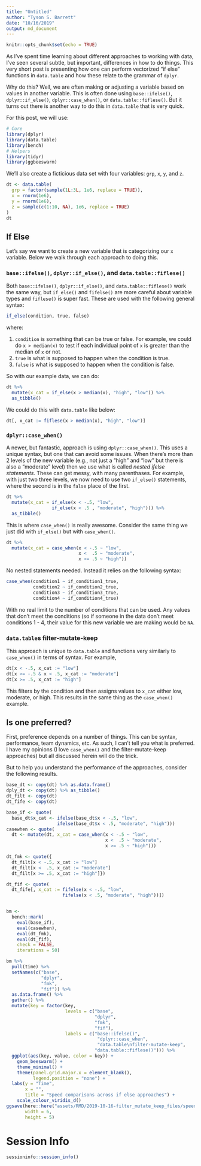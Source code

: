 ```yaml
---
title: "Untitled"
author: "Tyson S. Barrett"
date: "10/16/2019"
output: md_document
---
```


```r
knitr::opts_chunk$set(echo = TRUE)
```

As I've spent time learning about different approaches to working with data, I've seen several subtle, but important, differences in how to do things. This very short post is presenting how one can perform vectorized "if else" functions in `data.table` and how these relate to the grammar of `dplyr`.

Why do this? Well, we are often making or adjusting a variable based on values in another variable. This is often done using `base::ifelse()`, `dplyr::if_else()`, `dplyr::case_when()`, or `data.table::fiflese()`. But it turns out there is another way to do this in `data.table` that is very quick.

For this post, we will use:

```r
# Core
library(dplyr)
library(data.table)
library(bench)
# Helpers
library(tidyr)
library(ggbeeswarm)
```

We'll also create a ficticious data set with four variables: `grp`, `x`, `y`, and `z`.

```r
dt <- data.table(
  grp = factor(sample(1L:3L, 1e6, replace = TRUE)),
  x = rnorm(1e6),
  y = rnorm(1e6),
  z = sample(c(1:10, NA), 1e6, replace = TRUE)
)
dt
```

## If Else

Let's say we want to create a new variable that is categorizing our `x` variable. Below we walk through each approach to doing this.

### `base::ifelse()`, `dplyr::if_else()`, and `data.table::fiflese()`

Both `base::ifelse()`,  `dplyr::if_else()`, and `data.table::fiflese()` work the same way, but `if_else()` and `fifelse()` are more careful about variable types and `fiflese()` is super fast. These are used with the following general syntax:

```r
if_else(condition, true, false)
```

where:

1. `condition` is something that can be true or false. For example, we could do `x > median(x)` to test if each individual point of `x` is greater than the median of `x` or not. 
2. `true` is what is supposed to happen when the condition is true.
3. `false` is what is supposed to happen when the condition is false.

So with our example data, we can do:

```r
dt %>% 
  mutate(x_cat = if_else(x > median(x), "high", "low")) %>% 
  as_tibble()
```

We could do this with `data.table` like below:

```r
dt[, x_cat := fiflese(x > median(x), "high", "low")]
```


### `dplyr::case_when()`

A newer, but fantastic, approach is using `dplyr::case_when()`. This uses a unique syntax, but one that can avoid some issues. When there's more than 2 levels of the new variable (e.g., not just a "high" and "low" but there is also a "moderate" level) then we use what is called *nested ifelse statements*. These can get messy, with many parenthases. For example, with just two three levels, we now need to use two `if_else()` statements, where the second is in the `false` place of the first.

```r
dt %>% 
  mutate(x_cat = if_else(x < -.5, "low",
                 if_else(x < .5 , "moderate", "high"))) %>% 
  as_tibble()
```

This is where `case_when()` is really awesome. Consider the same thing we just did with `if_else()` but with `case_when()`.

```r
dt %>% 
  mutate(x_cat = case_when(x < -.5 ~ "low",
                           x <  .5 ~ "moderate",
                           x >= .5 ~ "high"))
```

No nested statements needed. Instead it relies on the following syntax:

```r
case_when(condition1 ~ if_condition1_true,
          condition2 ~ if_condition2_true,
          condition3 ~ if_condition3_true,
          condition4 ~ if_condition4_true)
```

With no real limit to the number of conditions that can be used. Any values that don't meet the conditions (so if someone in the data don't meet conditions 1 - 4, their value for this new variable we are making would be `NA`.

### `data.table`s filter-mutate-keep

This approach is unique to `data.table` and functions very similarly to `case_when()` in terms of syntax. For example,

```r
dt[x < -.5, x_cat := "low"]
dt[x >= -.5 & x < .5, x_cat := "moderate"]
dt[x >= .5, x_cat := "high"]
```

This filters by the condition and then assigns values to `x_cat` either low, moderate, or high. This results in the same thing as the `case_when()` example.

## Is one preferred?

First, preference depends on a number of things. This can be syntax, performance, team dynamics, etc. As such, I can't tell you what is preferred. I have my opinions (I love `case_when()` and the filter-mutate-keep approaches) but all discussed herein will do the trick. 

But to help you understand the performance of the approaches, consider the following results.

```r
base_dt <- copy(dt) %>% as.data.frame()
dply_dt <- copy(dt) %>% as_tibble()
dt_filt <- copy(dt)
dt_fife <- copy(dt)

base_if <- quote(
  base_dt$x_cat <- ifelse(base_dt$x < -.5, "low",
                   ifelse(base_dt$x < .5, "moderate", "high")))
casewhen <- quote(
  dt <- mutate(dt, x_cat = case_when(x < -.5 ~ "low",
                                     x <  .5 ~ "moderate",
                                     x >= .5 ~ "high")))

dt_fmk <- quote({
  dt_filt[x < -.5, x_cat := "low"]
  dt_filt[x <  .5, x_cat := "moderate"]
  dt_filt[x >= .5, x_cat := "high"]})

dt_fif <- quote(
  dt_fife[, x_cat := fifelse(x < -.5, "low", 
                     fifelse(x < .5, "moderate", "high"))])


bm <-
  bench::mark(
    eval(base_if),
    eval(casewhen),
    eval(dt_fmk),
    eval(dt_fif),
    check = FALSE,
    iterations = 50)

bm %>% 
  pull(time) %>% 
  setNames(c("base", 
             "dplyr", 
             "fmk", 
             "fif")) %>% 
  as.data.frame() %>% 
  gather() %>% 
  mutate(key = factor(key, 
                      levels = c("base", 
                                 "dplyr", 
                                 "fmk", 
                                 "fif"),
                      labels = c("base::ifelse()", 
                                  "dplyr::case_when", 
                                  "data.table\nfilter-mutate-keep",
                                 "data.table::fiflese()"))) %>% 
  ggplot(aes(key, value, color = key)) +
    geom_beeswarm() +
    theme_minimal() +
    theme(panel.grid.major.x = element_blank(),
          legend.position = "none") +
  labs(y = "Time",
       x = "",
       title = "Speed comparisons across if else approaches") +
    scale_colour_viridis_d()
ggsave(here::here("assets/RMD/2019-10-16-filter_mutate_keep_files/speed.png"),
       width = 6,
       height = 5)
```


# Session Info

```r
sessioninfo::session_info()
```




